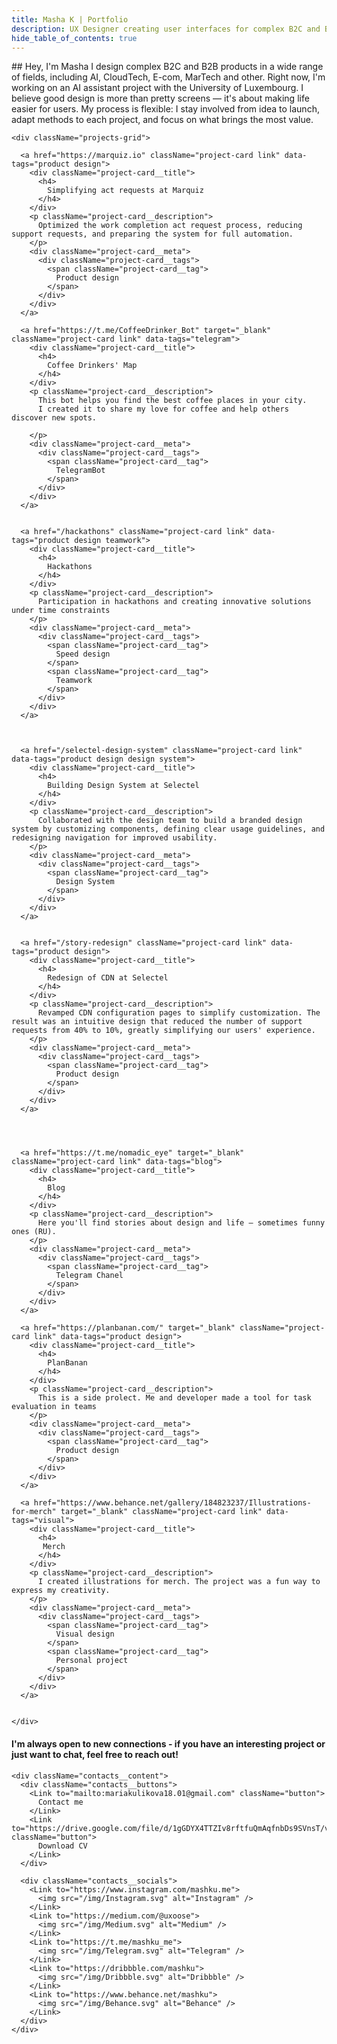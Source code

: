 ```yaml
---
title: Masha K | Portfolio
description: UX Designer creating user interfaces for complex B2C and B2B products in AI, CloudTech, E-com and MarTech
hide_table_of_contents: true
---
```




<div className="container body">
  <section className="section">
  <div className="bio"> 
  ## Hey, I'm Masha
  I design complex B2C and B2B products in a wide range of fields, including AI, CloudTech, E-com, MarTech and other. Right now, I'm working on an AI assistant project with the University of Luxembourg.  
  I believe good design is more than pretty screens — it's about making life easier for users.
  My process is flexible: I stay involved from idea to launch, adapt methods to each project, and focus on what brings the most value.
    </div>
  </section>

  <section className="section">

    <div className="projects-grid">

      <a href="https://marquiz.io" className="project-card link" data-tags="product design">
        <div className="project-card__title">
          <h4>
            Simplifying act requests at Marquiz
          </h4>
        </div>
        <p className="project-card__description">
          Optimized the work completion act request process, reducing support requests, and preparing the system for full automation.
        </p>
        <div className="project-card__meta">
          <div className="project-card__tags">
            <span className="project-card__tag">
              Product design
            </span>
          </div>
        </div>
      </a>

      <a href="https://t.me/CoffeeDrinker_Bot" target="_blank" className="project-card link" data-tags="telegram">
        <div className="project-card__title">
          <h4>
            Coffee Drinkers' Map
          </h4>
        </div>
        <p className="project-card__description">
          This bot helps you find the best coffee places in your city.
          I created it to share my love for coffee and help others discover new spots.

        </p>
        <div className="project-card__meta">
          <div className="project-card__tags">
            <span className="project-card__tag">
              TelegramBot
            </span>
          </div>
        </div>
      </a>


      <a href="/hackathons" className="project-card link" data-tags="product design teamwork">
        <div className="project-card__title">
          <h4>
            Hackathons
          </h4>
        </div>
        <p className="project-card__description">
          Participation in hackathons and creating innovative solutions under time constraints
        </p>
        <div className="project-card__meta">
          <div className="project-card__tags">
            <span className="project-card__tag">
              Speed design
            </span>
            <span className="project-card__tag">
              Teamwork
            </span>
          </div>
        </div>
      </a>

      

      <a href="/selectel-design-system" className="project-card link" data-tags="product design design system">
        <div className="project-card__title">
          <h4>
            Building Design System at Selectel
          </h4>
        </div>
        <p className="project-card__description">
          Collaborated with the design team to build a branded design system by customizing components, defining clear usage guidelines, and redesigning navigation for improved usability.
        </p>
        <div className="project-card__meta">
          <div className="project-card__tags">
            <span className="project-card__tag">
              Design System
            </span>
          </div>
        </div>
      </a>


      <a href="/story-redesign" className="project-card link" data-tags="product design">
        <div className="project-card__title">
          <h4>
            Redesign of CDN at Selectel
          </h4>
        </div>
        <p className="project-card__description">
          Revamped CDN configuration pages to simplify customization. The result was an intuitive design that reduced the number of support requests from 40% to 10%, greatly simplifying our users' experience.
        </p>
        <div className="project-card__meta">
          <div className="project-card__tags">
            <span className="project-card__tag">
              Product design
            </span>
          </div>
        </div>
      </a>


      

      <a href="https://t.me/nomadic_eye" target="_blank" className="project-card link" data-tags="blog">
        <div className="project-card__title">
          <h4>
            Blog
          </h4>
        </div>
        <p className="project-card__description">
          Here you'll find stories about design and life — sometimes funny ones (RU).
        </p>
        <div className="project-card__meta">
          <div className="project-card__tags">
            <span className="project-card__tag">
              Telegram Chanel
            </span>
          </div>
        </div>
      </a>

      <a href="https://planbanan.com/" target="_blank" className="project-card link" data-tags="product design">
        <div className="project-card__title">
          <h4>
            PlanBanan
          </h4>
        </div>
        <p className="project-card__description">
          This is a side prolect. Me and developer made a tool for task evaluation in teams
        </p>
        <div className="project-card__meta">
          <div className="project-card__tags">
            <span className="project-card__tag">
              Product design
            </span>
          </div>
        </div>
      </a>

      <a href="https://www.behance.net/gallery/184823237/Illustrations-for-merch" target="_blank" className="project-card link" data-tags="visual">
        <div className="project-card__title">
          <h4>
           Merch
          </h4>
        </div>
        <p className="project-card__description">
          I created illustrations for merch. The project was a fun way to express my creativity.
        </p>
        <div className="project-card__meta">
          <div className="project-card__tags">
            <span className="project-card__tag">
              Visual design
            </span>
            <span className="project-card__tag">
              Personal project
            </span>
          </div>
        </div>
      </a>

      
    </div>
  </section>

  <section className="section contacts">
    <h4 className="contacts__description">
      I'm always open to new connections - if you have an interesting project or just want to chat, feel free to reach out!
    </h4>

    <div className="contacts__content">
      <div className="contacts__buttons">
        <Link to="mailto:mariakulikova18.01@gmail.com" className="button">
          Contact me
        </Link>
        <Link to="https://drive.google.com/file/d/1gGDYX4TTZIv8rftfuQmAqfnbDs9SVnsT/view" className="button">
          Download CV
        </Link>
      </div>

      <div className="contacts__socials">
        <Link to="https://www.instagram.com/mashku.me">
          <img src="/img/Instagram.svg" alt="Instagram" />
        </Link>
        <Link to="https://medium.com/@uxoose">
          <img src="/img/Medium.svg" alt="Medium" />
        </Link>
        <Link to="https://t.me/mashku_me">
          <img src="/img/Telegram.svg" alt="Telegram" />
        </Link>
        <Link to="https://dribbble.com/mashku">
          <img src="/img/Dribbble.svg" alt="Dribbble" />
        </Link>
        <Link to="https://www.behance.net/mashku">
          <img src="/img/Behance.svg" alt="Behance" />
        </Link>
      </div>
    </div>
  </section>
</div>